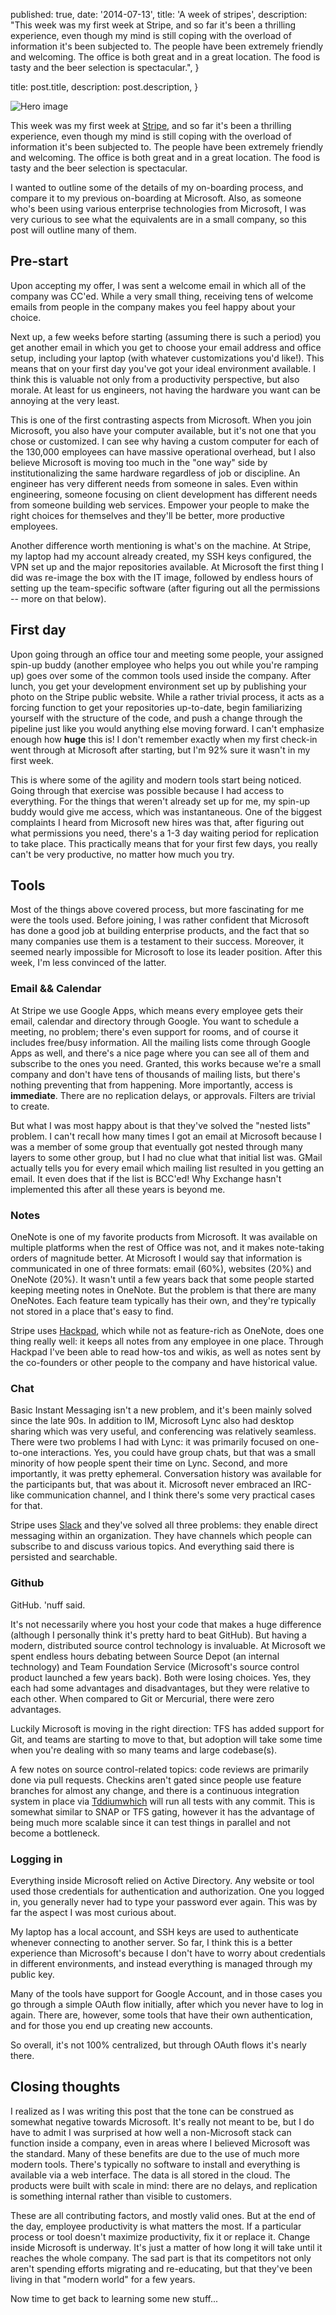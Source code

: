 
  published: true,
  date: '2014-07-13',
  title: 'A week of stripes',
  description:
    "This week was my first week at Stripe, and so far it's been a thrilling experience, even though my mind is still coping with the overload of information it's been subjected to. The people have been extremely friendly and welcoming. The office is both great and in a great location. The food is tasty and the beer selection is spectacular.",
}

  title: post.title,
  description: post.description,
}


<Image src={stripe} alt='Hero image' />

This week was my first week at [Stripe](https://www.stripe.com), and so far it's been a thrilling experience, even though my mind is still coping with the overload of information it's been subjected to. The people have been extremely friendly and welcoming. The office is both great and in a great location. The food is tasty and the beer selection is spectacular.

I wanted to outline some of the details of my on-boarding process, and compare it to my previous on-boarding at Microsoft. Also, as someone who's been using various enterprise technologies from Microsoft, I was very curious to see what the equivalents are in a small company, so this post will outline many of them.

## Pre-start

Upon accepting my offer, I was sent a welcome email in which all of the company was CC'ed. While a very small thing, receiving tens of welcome emails from people in the company makes you feel happy about your choice.

Next up, a few weeks before starting (assuming there is such a period) you get another email in which you get to choose your email address and office setup, including your laptop (with whatever customizations you'd like!). This means that on your first day you've got your ideal environment available. I think this is valuable not only from a productivity perspective, but also morale. At least for us engineers, not having the hardware you want can be annoying at the very least.

This is one of the first contrasting aspects from Microsoft. When you join Microsoft, you also have your computer available, but it's not one that you chose or customized. I can see why having a custom computer for each of the 130,000 employees can have massive operational overhead, but I also believe Microsoft is moving too much in the "one way" side by institutionalizing the same hardware regardless of job or discipline. An engineer has very different needs from someone in sales. Even within engineering, someone focusing on client development has different needs from someone building web services. Empower your people to make the right choices for themselves and they'll be better, more productive employees.

Another difference worth mentioning is what's on the machine. At Stripe, my laptop had my account already created, my SSH keys configured, the VPN set up and the major repositories available. At Microsoft the first thing I did was re-image the box with the IT image, followed by endless hours of setting up the team-specific software (after figuring out all the permissions -- more on that below).

## First day

Upon going through an office tour and meeting some people, your assigned spin-up buddy (another employee who helps you out while you're ramping up) goes over some of the common tools used inside the company. After lunch, you get your development environment set up by publishing your photo on the Stripe public website. While a rather trivial process, it acts as a forcing function to get your repositories up-to-date, begin familiarizing yourself with the structure of the code, and push a change through the pipeline just like you would anything else moving forward. I can't emphasize enough how **huge** this is! I don't remember exactly when my first check-in went through at Microsoft after starting, but I'm 92% sure it wasn't in my first week.

This is where some of the agility and modern tools start being noticed. Going through that exercise was possible because I had access to everything. For the things that weren't already set up for me, my spin-up buddy would give me access, which was instantaneous. One of the biggest complaints I heard from Microsoft new hires was that, after figuring out what permissions you need, there's a 1-3 day waiting period for replication to take place. This practically means that for your first few days, you really can't be very productive, no matter how much you try.

## Tools

Most of the things above covered process, but more fascinating for me were the tools used. Before joining, I was rather confident that Microsoft has done a good job at building enterprise products, and the fact that so many companies use them is a testament to their success. Moreover, it seemed nearly impossible for Microsoft to lose its leader position. After this week, I'm less convinced of the latter.

### Email && Calendar

At Stripe we use Google Apps, which means every employee gets their email, calendar and directory through Google. You want to schedule a meeting, no problem; there's even support for rooms, and of course it includes free/busy information. All the mailing lists come through Google Apps as well, and there's a nice page where you can see all of them and subscribe to the ones you need. Granted, this works because we're a small company and don't have tens of thousands of mailing lists, but there's nothing preventing that from happening. More importantly, access is **immediate**. There are no replication delays, or approvals. Filters are trivial to create.

But what I was most happy about is that they've solved the "nested lists" problem. I can't recall how many times I got an email at Microsoft because I was a member of some group that eventually got nested through many layers to some other group, but I had no clue what that initial list was. GMail actually tells you for every email which mailing list resulted in you getting an email. It even does that if the list is BCC'ed! Why Exchange hasn't implemented this after all these years is beyond me.

### Notes

OneNote is one of my favorite products from Microsoft. It was available on multiple platforms when the rest of Office was not, and it makes note-taking orders of magnitude better. At Microsoft I would say that information is communicated in one of three formats: email (60%), websites (20%) and OneNote (20%). It wasn't until a few years back that some people started keeping meeting notes in OneNote. But the problem is that there are many OneNotes. Each feature team typically has their own, and they're typically not stored in a place that's easy to find.

Stripe uses [Hackpad](https://hackpad.com), which while not as feature-rich as OneNote, does one thing really well: it keeps all notes from any employee in one place. Through Hackpad I've been able to read how-tos and wikis, as well as notes sent by the co-founders or other people to the company and have historical value.

### Chat

Basic Instant Messaging isn't a new problem, and it's been mainly solved since the late 90s. In addition to IM, Microsoft Lync also had desktop sharing which was very useful, and conferencing was relatively seamless. There were two problems I had with Lync: it was primarily focused on one-to-one interactions. Yes, you could have group chats, but that was a small minority of how people spent their time on Lync. Second, and more importantly, it was pretty ephemeral. Conversation history was available for the participants but, that was about it. Microsoft never embraced an IRC-like communication channel, and I think there's some very practical cases for that.

Stripe uses [Slack](https://slack.com) and they've solved all three problems: they enable direct messaging within an organization. They have channels which people can subscribe to and discuss various topics. And everything said there is persisted and searchable.

### Github

GitHub. 'nuff said.

It's not necessarily where you host your code that makes a huge difference (although I personally think it's pretty hard to beat GitHub). But having a modern, distributed source control technology is invaluable. At Microsoft we spent endless hours debating between Source Depot (an internal technology) and Team Foundation Service (Microsoft's source control product launched a few years back). Both were losing choices. Yes, they each had some advantages and disadvantages, but they were relative to each other. When compared to Git or Mercurial, there were zero advantages.

Luckily Microsoft is moving in the right direction: TFS has added support for Git, and teams are starting to move to that, but adoption will take some time when you're dealing with so many teams and large codebase(s).

A few notes on source control-related topics: code reviews are primarily done via pull requests. Checkins aren't gated since people use feature branches for almost any change, and there is a continuous integration system in place via [Tddiumwhich](https://www.solanolabs.com/) will run all tests with any commit. This is somewhat similar to SNAP or TFS gating, however it has the advantage of being much more scalable since it can test things in parallel and not become a bottleneck.

### Logging in

Everything inside Microsoft relied on Active Directory. Any website or tool used those credentials for authentication and authorization. One you logged in, you generally never had to type your password ever again. This was by far the aspect I was most curious about.

My laptop has a local account, and SSH keys are used to authenticate whenever connecting to another server. So far, I think this is a better experience than Microsoft's because I don't have to worry about credentials in different environments, and instead everything is managed through my public key.

Many of the tools have support for Google Account, and in those cases you go through a simple OAuth flow initially, after which you never have to log in again. There are, however, some tools that have their own authentication, and for those you end up creating new accounts.

So overall, it's not 100% centralized, but through OAuth flows it's nearly there.

## Closing thoughts

I realized as I was writing this post that the tone can be construed as somewhat negative towards Microsoft. It's really not meant to be, but I do have to admit I was surprised at how well a non-Microsoft stack can function inside a company, even in areas where I believed Microsoft was the standard. Many of these benefits are due to the use of much more modern tools. There's typically no software to install and everything is available via a web interface. The data is all stored in the cloud. The products were built with scale in mind: there are no delays, and replication is something internal rather than visible to customers.

These are all contributing factors, and mostly valid ones. But at the end of the day, employee productivity is what matters the most. If a particular process or tool doesn't maximize productivity, fix it or replace it. Change inside Microsoft is underway. It's just a matter of how long it will take until it reaches the whole company. The sad part is that its competitors not only aren't spending efforts migrating and re-educating, but that they've been living in that "modern world" for a few years.

Now time to get back to learning some new stuff...
